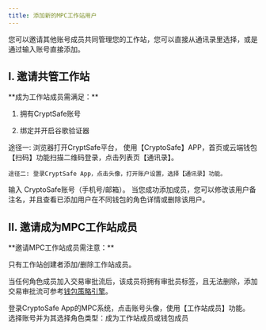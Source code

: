 ---
title: 添加新的MPC工作站用户
---

您可以邀请其他账号成员共同管理您的工作站，您可以直接从通讯录里选择，或是通过输入账号直接添加。

## I. 邀请共管工作站

<Tip> 
**成为工作站成员需满足：**

1. 拥有CryptSafe账号


2. 绑定并开启谷歌验证器

</Tip>


<Steps>
<Step title="使通讯录功能">
    途径一: 浏览器打开CryptSafe平台， 使用【CryptoSafe】APP，首页或云端钱包【扫码】功能扫描二维码登录，点击列表页【通讯录】。

    途径二: 登录CryptSafe App，点击头像，打开账户设置，选择【通讯录】功能。

</Step>
<Step title="输入账号">
    输入 CryptoSafe账号（手机号/邮箱）。
</Step>
<Step title="添加成功">
    当您成功添加成员，您可以修改该用户备注名，并且查看已添加用户在不同钱包的角色详情或删除该用户。
</Step>
</Steps>




## II. 邀请成为MPC工作站成员

<Tip> 
**邀请MPC工作站成员需注意：**

只有工作站创建者添加/删除工作站成员。

当任何角色成员加入交易审批流后，该成员将拥有审批员标签，且无法删除，添加交易审批流可参考[钱包策略引擎](/help-center/manage-mpc/strategy/transfer)。
</Tip>

<Steps>
<Step title="使用工作站成员功能">
    登录CryptoSafe App的MPC系统，点击账号头像，使用【工作站成员】功能。

</Step>
<Step title="角色类型">
   选择账号并为其选择角色类型：成为工作站成员或钱包成员
</Step>

</Steps>

